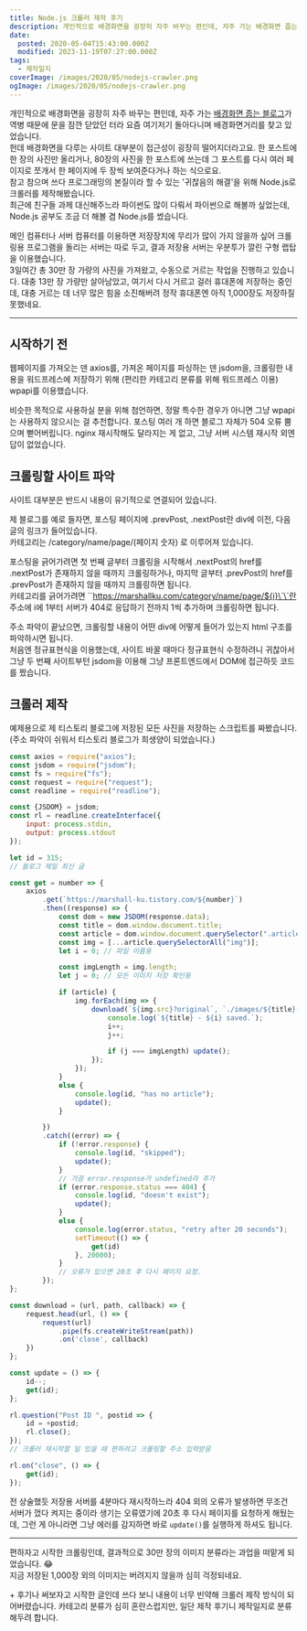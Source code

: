 ```yaml
---
title: Node.js 크롤러 제작 후기
description: 개인적으로 배경화면을 굉장히 자주 바꾸는 편인데, 자주 가는 배경화면 줍는 블로그가 역병 때문에 문을 잠깐 닫았던 터라 요즘 여기저기 돌아다니며 배경화면거리를 찾고 있었습니다.헌데 배경화면을 다루는 사이트 대부분이 접근성이 굉장히 떨어지더라고요. 한 포스트에 한 장의 사진만 올리거나, 80장의 사진을 한 포스트에 쓰는데 그 포스트를 다시 여러 페이지로 쪼개서 한 페이지에 두 장씩 보여준다거나 하는 식으로요.참고 참으며
date:
  posted: 2020-05-04T15:43:00.000Z
  modified: 2023-11-19T07:27:00.000Z
tags:
  - 제작일지
coverImage: /images/2020/05/nodejs-crawler.png
ogImage: /images/2020/05/nodejs-crawler.png
---
```


개인적으로 배경화면을 굉장히 자주 바꾸는 편인데, 자주 가는 [배경화면 줍는 블로그](https://kissme2145.tistory.com/)가 역병 때문에 문을 잠깐 닫았던 터라 요즘 여기저기 돌아다니며 배경화면거리를 찾고 있었습니다.  
헌데 배경화면을 다루는 사이트 대부분이 접근성이 굉장히 떨어지더라고요. 한 포스트에 한 장의 사진만 올리거나, 80장의 사진을 한 포스트에 쓰는데 그 포스트를 다시 여러 페이지로 쪼개서 한 페이지에 두 장씩 보여준다거나 하는 식으로요.  
참고 참으며 쓰다 프로그래밍의 본질이라 할 수 있는 '귀찮음의 해결'을 위해 Node.js로 크롤러를 제작해봤습니다.  
최근에 친구들 과제 대신해주느라 파이썬도 많이 다뤄서 파이썬으로 해볼까 싶었는데, Node.js 공부도 조금 더 해볼 겸 Node.js를 썼습니다.

메인 컴퓨터나 서버 컴퓨터를 이용하면 저장장치에 무리가 많이 가지 않을까 싶어 크롤링용 프로그램을 돌리는 서버는 따로 두고, 결과 저장용 서버는 우분투가 깔린 구형 랩탑을 이용했습니다.  
3일여간 총 30만 장 가량의 사진을 가져왔고, 수동으로 거르는 작업을 진행하고 있습니다. 대충 13만 장 가량만 살아남았고, 여기서 다시 거르고 걸러 휴대폰에 저장하는 중인데, 대충 거르는 데 너무 많은 힘을 소진해버려 정작 휴대폰엔 아직 1,000장도 저장하질 못했네요.

---

## 시작하기 전

웹페이지를 가져오는 덴 axios를, 가져온 페이지를 파싱하는 덴 jsdom을, 크롤링한 내용을 워드프레스에 저장하기 위해 (편리한 카테고리 분류를 위해 워드프레스 이용) wpapi를 이용했습니다.

비슷한 목적으로 사용하실 분을 위해 첨언하면, 정말 특수한 경우가 아니면 그냥 wpapi는 사용하지 않으시는 걸 추천합니다. 포스팅 여러 개 하면 블로그 자체가 504 오류 뿜으며 뻗어버립니다. nginx 재시작해도 달라지는 게 없고, 그냥 서버 시스템 재시작 외엔 답이 없었습니다.

## 크롤링할 사이트 파악

사이트 대부분은 반드시 내용이 유기적으로 연결되어 있습니다.

제 블로그를 예로 들자면, 포스팅 페이지에 .prevPost, .nextPost란 div에 이전, 다음 글의 링크가 들어있습니다.  
카테고리는 /category/name/page/(페이지 숫자) 로 이루어져 있습니다.

포스팅을 긁어가려면 첫 번째 글부터 크롤링을 시작해서 .nextPost의 href를 .nextPost가 존재하지 않을 때까지 크롤링하거나, 마지막 글부터 .prevPost의 href를 .prevPost가 존재하지 않을 때까지 크롤링하면 됩니다.  
카테고리를 긁어가려면 \`\`https://marshallku.com/category/name/page/${i}\`\`란 주소에 i에 1부터 서버가 404로 응답하기 전까지 1씩 추가하며 크롤링하면 됩니다.

주소 파악이 끝났으면, 크롤링할 내용이 어떤 div에 어떻게 들어가 있는지 html 구조를 파악하시면 됩니다.  
처음엔 정규표현식을 이용했는데, 사이트 바꿀 때마다 정규표현식 수정하려니 귀찮아서 그냥 두 번째 사이트부턴 jsdom을 이용해 그냥 프론트엔드에서 DOM에 접근하듯 코드를 짰습니다.

## 크롤러 제작

예제용으로 제 티스토리 블로그에 저장된 모든 사진을 저장하는 스크립트를 짜봤습니다. (주소 파악이 쉬워서 티스토리 블로그가 희생양이 되었습니다.)

```js
const axios = require("axios");
const jsdom = require("jsdom");
const fs = require("fs");
const request = require("request");
const readline = require("readline");

const {JSDOM} = jsdom;
const rl = readline.createInterface({
    input: process.stdin,
    output: process.stdout
});

let id = 315;
// 블로그 제일 최신 글

const get = number => {
    axios
        .get(`https://marshall-ku.tistory.com/${number}`)
        .then((response) => {
            const dom = new JSDOM(response.data);
            const title = dom.window.document.title;
            const article = dom.window.document.querySelector(".article");
            const img = [...article.querySelectorAll("img")];
            let i = 0; // 파일 이름용

            const imgLength = img.length;
            let j = 0; // 모든 이미지 저장 확인용

            if (article) {
                img.forEach(img => {
                    download(`${img.src}?original`, `./images/${title}-${i}.${img.getAttribute("filemime").replace("image/", "")}`, () => {
                        console.log(`${title} - ${i} saved.`);
                        i++;
                        j++;

                        if (j === imgLength) update();
                    });
                });
            }
            else {
                console.log(id, "has no article");
                update();
            }

        })
        .catch((error) => {
            if (!error.response) {
                console.log(id, "skipped");
                update();
            }
            // 가끔 error.response가 undefined라 추가 
            if (error.response.status === 404) {
                console.log(id, "doesn't exist");
                update();
            }
            else {
                console.log(error.status, "retry after 20 seconds");
                setTimeout(() => {
                    get(id)
                }, 20000);
            }
            // 오류가 있으면 20초 후 다시 페이지 요청.
        });
};

const download = (url, path, callback) => {
    request.head(url, () => {
        request(url)
            .pipe(fs.createWriteStream(path))
            .on('close', callback)
    })
};

const update = () => {
    id--;
    get(id);
};

rl.question("Post ID ", postid => {
    id = +postid;
    rl.close();
});
// 크롤러 재시작할 일 있을 때 편하려고 크롤링할 주소 입력받음

rl.on("close", () => {
    get(id);
});
```

전 상술했듯 저장용 서버를 4분마다 재시작하느라 404 외의 오류가 발생하면 무조건 서버가 껐다 켜지는 중이라 생기는 오류였기에 20초 후 다시 페이지를 요청하게 해뒀는데, 그런 게 아니라면 그냥 에러를 감지하면 바로 `update()`를 실행하게 하셔도 됩니다.

---

편하자고 시작한 크롤링인데, 결과적으로 30만 장의 이미지 분류라는 과업을 떠맡게 되었습니다. 😂  
지금 저장된 1,000장 외의 이미지는 버려지지 않을까 심히 걱정되네요.

\+ 후기나 써보자고 시작한 글인데 쓰다 보니 내용이 너무 빈약해 크롤러 제작 방식이 되어버렸습니다. 카테고리 분류가 심히 혼란스럽지만, 일단 제작 후기니 제작일지로 분류해두려 합니다.